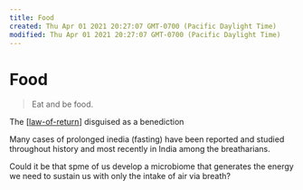 ```yaml
---
title: Food
created: Thu Apr 01 2021 20:27:07 GMT-0700 (Pacific Daylight Time)
modified: Thu Apr 01 2021 20:27:07 GMT-0700 (Pacific Daylight Time)
---
```


# Food

> Eat and be food.

The [[law-of-return]] disguised as a benediction

Many cases of prolonged inedia (fasting) have been reported and studied throughout history and most recently in India among the breatharians.

Could it be that spme of us develop a microbiome that generates the energy we need to sustain us with only the intake of air via breath?

[//begin]: # "Autogenerated link references for markdown compatibility"
[law-of-return]: law-of-return "Law of Return"
[//end]: # "Autogenerated link references"
